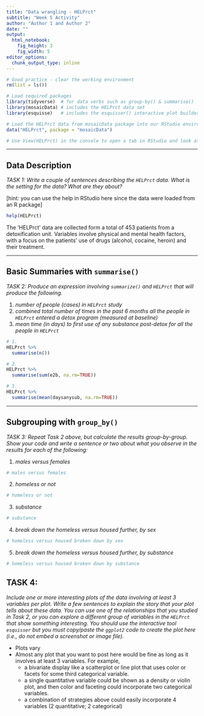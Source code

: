 ```yaml
---
title: "Data wrangling - HELPrct"
subtitle: "Week 5 Activity"
author: "Author 1 and Author 2"
date: ""
output: 
  html_notebook:
    fig_height: 3
    fig_width: 5
editor_options: 
  chunk_output_type: inline
---
```


```r
# Good practice - clear the working environment
rm(list = ls())

# Load required packages
library(tidyverse)  # for data verbs such as group-by() & summarise()
library(mosaicData) # includes the HELPrct data set 
library(esquisse)   # includes the esquisser() interactive plot builder seen in Week 4

# Load the HELPrct data from mosaicData package into our RStudio environment
data("HELPrct", package = "mosaicData")

# Use View(HELPrct) in the console to open a tab in RStudio and look at the raw data directly
```

___


## Data Description

*TASK 1: Write a couple of sentences describing the `HELPrct` data. What is the setting for the data? What are they about?* 

[hint: you can use the help in RStudio here since the data were loaded from an R package]

```r
help(HELPrct)
```

The 'HELPrct' data are collected form a total of 453 patients from a detoxification unit. Variables involve physical and mental health factors, with a focus on the patients' use of drugs (alcohol, cocaine, heroin) and their treatment.

___


## Basic Summaries with `summarise()` 

*TASK 2: Produce an expression involving `summarize()` and `HELPrct` that will produce the following.*

1. *number of people (cases) in `HELPrct` study*
2. *combined total number of times in the past 6 months all the people in `HELPrct` entered a detox program (measured at baseline)* 
3. *mean time (in days) to first use of any substance post-detox for all the people in `HELPrct`*



```r
# 1.
HELPrct %>%
  summarise(n())
```

```r
# 2.
HELPrct %>%
  summarise(sum(e2b, na.rm=TRUE))
```

```r
# 3.
HELPrct %>%
  summarise(mean(daysanysub, na.rm=TRUE))
```

___


## Subgrouping with `group_by()` 

*TASK 3: Repeat Task 2 above, but calculate the results group-by-group.  Show your code and write a sentence or two about what you observe in the results for each of the following:* 

1. *males versus females*

```r
# males versus females

```


2. *homeless or not*

```r
# homeless or not

```

3. *substance*

```r
# substance

```

4. *break down the homeless versus housed further, by sex*

```r
# homeless versus housed broken down by sex

```

5. *break down the homeless versus housed further, by substance*

```r
# homeless versus housed broken down by substance

```



## TASK 4:

*Include one or more interesting plots of the data involving at least 3 variables per plot. Write a few sentences to explain the story that your plot tells about these data.  You can use one of the relationships that you studied in Task 2, or you can explore a different group of variables in the `HELPrct` that show something interesting.  You should use the interactive tool `esquisser` but you must copy/paste the `ggplot2` code to create the plot here (i.e., do not embed a screenshot or image file).*  


* Plots vary
* Almost any plot that you want to post here would be fine as long as it involves at least 3 variables. For example, 
    - a bivariate display like a scatterplot or line plot that uses color or facets for some third categorical variable.  
    - a single quantitative variable could be shown as a density or violin plot, and then color and faceting could incorporate two categorical variables.  
    - a combination of strategies above could easily incorporate 4 variables (2 quantitative; 2 categorical)
